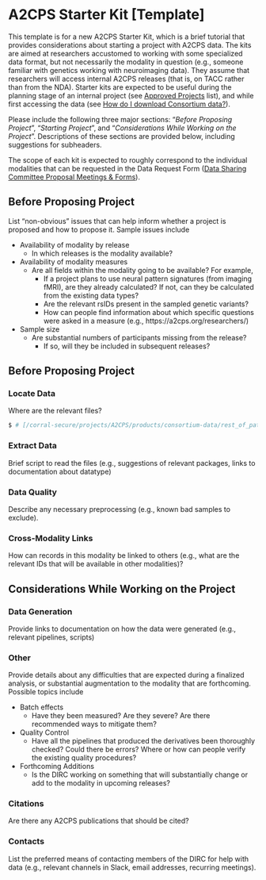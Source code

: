 # A2CPS Starter Kit [Template]

This template is for a new A2CPS Starter Kit, which is a brief tutorial that provides considerations about starting a project with A2CPS data. The kits are aimed at researchers accustomed to working with some specialized data format, but not necessarily the modality in question (e.g., someone familiar with genetics working with neuroimaging data). They assume that researchers will access internal A2CPS releases (that is, on TACC rather than from the NDA). Starter kits are expected to be useful during the planning stage of an internal project (see [Approved Projects](https://a2cps.atlassian.net/wiki/spaces/WG/pages/22675472) list), and while first accessing the data (see [How do I download Consortium data?](https://a2cps.atlassian.net/wiki/spaces/DAS/pages/5080606)).

Please include the following three major sections: "*Before Proposing Project*", "*Starting Project*", and "*Considerations While Working on the Project*". Descriptions of these sections are provided below, including suggestions for subheaders.

The scope of each kit is expected to roughly correspond to the individual modalities that can be requested in the Data Request Form ([Data Sharing Committee Proposal Meetings & Forms](https://a2cps.atlassian.net/wiki/spaces/WG/pages/5080456/Data+Sharing+Committee+Proposal+Meetings+Forms?preview=/5080456/5106943/Data%20Request%20Form_2023.pdf)). 

## Before Proposing Project

List "non-obvious" issues that can help inform whether a project is proposed and how to propose it. Sample issues include

- Availability of modality by release
  - In which releases is the modality available?
- Availability of modality measures
  - Are all fields within the modality going to be available? For example,
    - If a project plans to use neural pattern signatures (from imaging fMRI), are they already calculated? If not, can they be calculated from the existing data types?
    - Are the relevant rsIDs present in the sampled genetic variants?
    - How can people find information about which specific questions were asked in a measure (e.g., https://a2cps.org/researchers/)
- Sample size 
  - Are substantial numbers of participants missing from the release? 
    - If so, will they be included in subsequent releases?

## Before Proposing Project

### Locate Data

Where are the relevant files?

```bash
$ # [/corral-secure/projects/A2CPS/products/consortium-data/rest_of_path]
```

### Extract Data

Brief script to read the files (e.g., suggestions of relevant packages, links to documentation about datatype)


### Data Quality

Describe any necessary preprocessing (e.g., known bad samples to exclude).

### Cross-Modality Links

How can records in this modality be linked to others (e.g., what are the relevant IDs that will be available in other modalities)?

## Considerations While Working on the Project

### Data Generation

Provide links to documentation on how the data were generated (e.g., relevant pipelines, scripts)

### Other

Provide details about any difficulties that are expected during a finalized analysis, or substantial augmentation to the modality that are forthcoming. Possible topics include

- Batch effects
  - Have they been measured? Are they severe? Are there recommended ways to mitigate them?
- Quality Control
  - Have all the pipelines that produced the derivatives been thoroughly checked? Could there be errors? Where or how can people verify the existing quality procedures?
- Forthcoming Additions
  - Is the DIRC working on something that will substantially change or add to the modality in upcoming releases?


### Citations

Are there any A2CPS publications that should be cited?

### Contacts

List the preferred means of contacting members of the DIRC for help with data (e.g., relevant channels in Slack, email addresses, recurring meetings).

